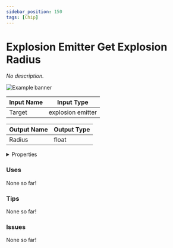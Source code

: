 ```yaml
---
sidebar_position: 150
tags: [Chip]
---
```


# Explosion Emitter Get Explosion Radius

*No description.*



![Example banner](./assets/eff7cfca-dcee-4ea1-887f-e4c60f3c8269.svg)

| Input Name | Input Type |
|-----------|-----------|
| Target | explosion emitter |

| Output Name | Output Type |
|-----------|-----------|
| Radius | float |


<details>
  <summary>Properties</summary>
  <div>
    <div>
    <table>
      <thead>
        <tr>
          <th>Is beta required?</th>
          <th>❌</th>
        </tr>
        <tr>
          <th>Is this chip a trolling risk?</th>
          <th>❌</th>
        </tr>
        <tr>
          <th>Chip UUPD</th>
          <th>._uuid</th>
        </tr>
      </thead>
    </table>
    </div>
  </div>
</details>

### Uses

None so far!

### Tips

None so far!

### Issues

None so far!